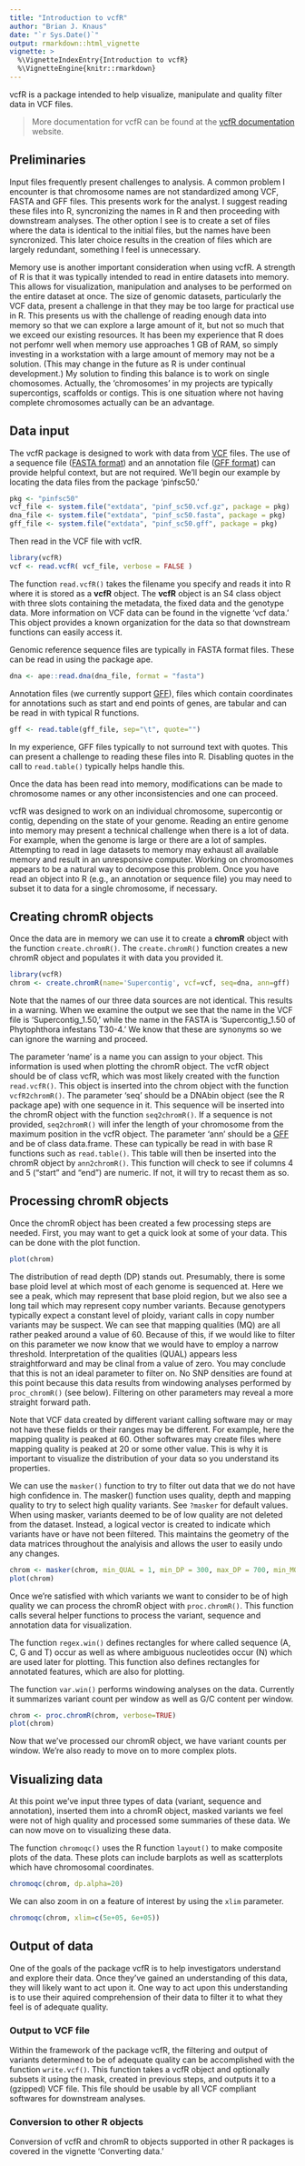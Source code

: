 ```yaml
---
title: "Introduction to vcfR"
author: "Brian J. Knaus"
date: "`r Sys.Date()`"
output: rmarkdown::html_vignette
vignette: >
  %\VignetteIndexEntry{Introduction to vcfR}
  %\VignetteEngine{knitr::rmarkdown}
---
```



vcfR is a package intended to help visualize, manipulate and quality filter data in VCF files.


> More documentation for vcfR can be found at the [vcfR documentation](https://knausb.github.io/vcfR_documentation/) website.


## Preliminaries

Input files frequently present challenges to analysis.
A common problem I encounter is that chromosome names are not standardized among VCF, FASTA and GFF files.
This presents work for the analyst.
I suggest reading these files into R, syncronizing the names in R and then proceeding with downstream analyses.
The other option I see is to create a set of files where the data is identical to the initial files, but the names have been syncronized.
This later choice results in the creation of files which are largely redundant, something I feel is unnecessary.


Memory use is another important consideration when using vcfR.
A strength of R is that it was typically intended to read in entire datasets into memory.
This allows for visualization, manipulation and analyses to be performed on the entire dataset at once.
The size of genomic datasets, particularly the VCF data, present a challenge in that they may be too large for practical use in R.
This presents us with the challenge of reading enough data into memory so that we can explore a large amount of it, but not so much that we exceed our existing resources.
It has been my experience that R does not perfomr well when memory use approaches 1 GB of RAM, so simply investing in a workstation with a large amount of memory may not be a solution.
(This may change in the future as R is under continual development.)
My solution to finding this balance is to work on single chomosomes.
Actually, the 'chromosomes' in my projects are typically supercontigs, scaffolds or contigs.
This is one situation where not having complete chromosomes actually can be an advantage.



## Data input


The vcfR package is designed to work with data from [VCF](https://github.com/samtools/hts-specs) files.
The use of a sequence file ([FASTA format](https://en.wikipedia.org/wiki/FASTA_format)) and an annotation file ([GFF format](https://github.com/The-Sequence-Ontology/Specifications/blob/master/gff3.md)) can provide helpful context, but are not required.
We'll begin our example by locating the data files from the package 'pinfsc50.'


```r
pkg <- "pinfsc50"
vcf_file <- system.file("extdata", "pinf_sc50.vcf.gz", package = pkg)
dna_file <- system.file("extdata", "pinf_sc50.fasta", package = pkg)
gff_file <- system.file("extdata", "pinf_sc50.gff", package = pkg)
```


Then read in the VCF file with vcfR.


```r
library(vcfR)
vcf <- read.vcfR( vcf_file, verbose = FALSE )
```


The function `read.vcfR()` takes the filename you specify and reads it into R where it is stored as a **vcfR** object.
The **vcfR** object is an S4 class object with three slots containing the metadata, the fixed data and the genotype data.
More information on VCF data can be found in the vignette 'vcf data.'
This object provides a known organization for the data so that downstream functions can easily access it.


Genomic reference sequence files are typically in FASTA format files.
These can be read in using the package ape.


```r
dna <- ape::read.dna(dna_file, format = "fasta")
```


Annotation files (we currently support [GFF](https://github.com/The-Sequence-Ontology/Specifications/blob/master/gff3.md)), files which contain coordinates for annotations such as start and end points of genes, are tabular and can be read in with typical R functions.


```r
gff <- read.table(gff_file, sep="\t", quote="")
```


In my experience, GFF files typically to not surround text with quotes.
This can present a challenge to reading these files into R.
Disabling quotes in the call to `read.table()` typically helps handle this.


Once the data has been read into memory, modifications can be made to chromosome names or any other inconsistencies and one can proceed.


vcfR was designed to work on an individual chromosome, supercontig or contig, depending on the state of your genome.
Reading an entire genome into memory may present a technical challenge when there is a lot of data.
For example, when the genome is large or there are a lot of samples.
Attempting to read in lage datasets to memory may exhaust all available memory and result in an unresponsive computer.
Working on chromosomes appears to be a natural way to decompose this problem.
Once you have read an object into R (e.g., an annotation or sequence file) you may need to subset it to data for a single chromosome, if necessary.


## Creating chromR objects


Once the data are in memory we can use it to create a **chromR** object with the function `create.chromR()`.
The `create.chromR()` function creates a new chromR object and populates it with data you provided it.


```r
library(vcfR)
chrom <- create.chromR(name='Supercontig', vcf=vcf, seq=dna, ann=gff)
```


Note that the names of our three data sources are not identical.
This results in a warning.
When we examine the output we see that the name in the VCF file is 'Supercontig_1.50,' while the name in the FASTA is 'Supercontig_1.50 of Phytophthora infestans T30-4.'
We know that these are synonyms so we can ignore the warning and proceed.


The parameter 'name' is a name you can assign to your object.
This information is used when plotting the chromR object.
The vcfR object should be of class vcfR, which was most likely created with the function `read.vcfR()`.
This object is inserted into the chrom object with the function `vcfR2chromR()`.
The parameter 'seq' should be a DNAbin object (see the R package ape) with one sequence in it.
This sequence will be inserted into the chromR object with the function `seq2chromR()`.
If a sequence is not provided, `seq2chromR()` will infer the length of your chromosome from the maximum position in the vcfR object.
The parameter 'ann' should be a [GFF](https://github.com/The-Sequence-Ontology/Specifications/blob/master/gff3.md) and be of class data.frame.
These can typically be read in with base R functions such as `read.table()`.
This table will then be inserted into the chromR object by `ann2chromR()`.
This function will check to see if columns 4 and 5 ("start" and "end") are numeric.
If not, it will try to recast them as so.



## Processing chromR objects


Once the chromR object has been created a few processing steps are needed.
First, you may want to get a quick look at some of your data.
This can be done with the plot function.



```r
plot(chrom)
```


The distribution of read depth (DP) stands out.
Presumably, there is some base ploid level at which most of each genome is sequenced at.
Here we see a peak, which may represent that base ploid region, but we also see a long tail which may represent copy number variants.
Because genotypers typically expect a constant level of ploidy, variant calls in copy number variants may be suspect.
We can see that mapping qualities (MQ) are all rather peaked around a value of 60.
Because of this, if we would like to filter on this parameter we now know that we would have to employ a narrow threshold.
Interpretation of the qualities (QUAL) appears less straightforward and may be clinal from a value of zero.
You may conclude that this is not an ideal parameter to filter on.
No SNP densities are found at this point because this data results from windowing analyses performed by `proc_chromR()` (see below).
Filtering on other parameters may reveal a more straight forward path.


Note that VCF data created by different variant calling software may or may not have these fields or their ranges may be different.
For example, here the mapping quality is peaked at 60.
Other softwares may create files where mapping quality is peaked at 20 or some other value.
This is why it is important to visualize the distribution of your data so you understand its properties.


We can use the `masker()` function to try to filter out data that we do not have high confidence in.
The masker() function uses quality, depth and mapping quality to try to select high quality variants.
See `?masker` for default values.
When using masker, variants deemed to be of low quality are not deleted from the dataset.
Instead, a logical vector is created to indicate which variants have or have not been filtered.
This maintains the geometry of the data matrices throughout the analyisis and allows the user to easily undo any changes.


```r
chrom <- masker(chrom, min_QUAL = 1, min_DP = 300, max_DP = 700, min_MQ = 59.9,  max_MQ = 60.1)
plot(chrom)
```


Once we're satisfied with which variants we want to consider to be of high quality we can process the chromR object with `proc.chromR()`.
This function calls several helper functions to process the variant, sequence and annotation data for visualization.


The function `regex.win()` defines rectangles for where called sequence (A, C, G and T) occur as well as where ambiguous nucleotides occur (N) which are used later for plotting.
This function also defines rectangles for annotated features, which are also for plotting.


The function `var.win()` performs windowing analyses on the data.
Currently it summarizes variant count per window as well as G/C content per window.


```r
chrom <- proc.chromR(chrom, verbose=TRUE)
plot(chrom)
```


Now that we've processed our chromR object, we have variant counts per window.
We're also ready to move on to more complex plots.


## Visualizing data


At this point we've input three types of data (variant, sequence and annotation), inserted them into a chromR object, masked variants we feel were not of high quality and processed some summaries of these data.
We can now move on to visualizing these data.


The function `chromoqc()` uses the R function `layout()` to make composite plots of the data.  These plots can include barplots as well as scatterplots which have chromosomal coordinates.


```r
chromoqc(chrom, dp.alpha=20)
```


We can also zoom in on a feature of interest by using the `xlim` parameter.


```r
chromoqc(chrom, xlim=c(5e+05, 6e+05))
```


## Output of data

One of the goals of the package vcfR is to help investigators understand and explore their data.
Once they've gained an understanding of this data, they will likely want to act upon it.
One way to act upon this understanding is to use their aquired comprehension of their data to filter it to what they feel is of adequate quality.


### Output to VCF file

Within the framework of the package vcfR, the filtering and output of variants determined to be of adequate quality can be accomplished with the function `write.vcf()`.
This function takes a vcfR object and optionally subsets it using the mask, created in previous steps, and outputs it to a (gzipped) VCF file.
This file should be usable by all VCF compliant softwares for downstream analyses.


### Conversion to other R objects

Conversion of vcfR and chromR to objects supported in other R packages is covered in the vignette 'Converting data.'


